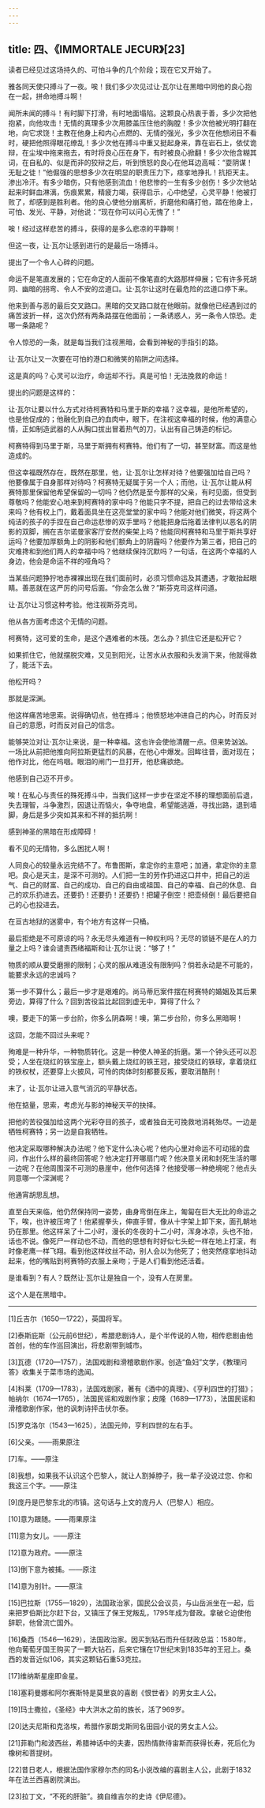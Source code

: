 ```yaml
---
---
---
```

title: 四、《IMMORTALE JECUR》[23]
---




读者已经见过这场持久的、可怕斗争的几个阶段；现在它又开始了。

雅各同天使只搏斗了一夜。唉！我们多少次见过让·瓦尔让在黑暗中同他的良心抱在一起，拼命地搏斗啊！

闻所未闻的搏斗！有时脚下打滑，有时地面塌陷。这颗良心热衷于善，多少次把他抱紧，向他攻击！无情的真理多少次用膝盖压住他的胸膛！多少次他被光明打翻在地，向它求饶！主教在他身上和内心点燃的、无情的强光，多少次在他想闭目不看时，硬把他照得眼花缭乱！多少次他在搏斗中重又挺起身来，靠在岩石上，依仗诡辩，在尘埃中拖来拖去，有时将良心压在身下，有时被良心掀翻！多少次他含糊其词，在自私的、似是而非的狡辩之后，听到愤怒的良心在他耳边高喊：“耍阴谋！无耻之徒！”他倔强的思想多少次在明显的职责压力下，痉挛地挣扎！抗拒天主。渗出冷汗。有多少暗伤，只有他感到流血！他悲惨的一生有多少创伤！多少次他站起来时鲜血淋漓，伤痕累累，精疲力竭，获得启示，心中绝望，心灵平静！他被打败了，却感到是胜利者。他的良心使他分崩离析，折磨他和痛打他，踏在他身上，可怕、发光、平静，对他说：“现在你可以问心无愧了！”

唉！经过这样悲苦的搏斗，获得的是多么悲凉的平静啊！

但这一夜，让·瓦尔让感到进行的是最后一场搏斗。

提出了一个令人心碎的问题。

命运不是笔直发展的；它在命定的人面前不像笔直的大路那样伸展；它有许多死胡同、幽暗的拐弯、令人不安的岔道口。让·瓦尔让这时在最危险的岔道口停下来。

他来到善与恶的最后交叉路口。黑暗的交叉路口就在他眼前。就像他已经遇到过的痛苦波折一样，这次仍然有两条路摆在他面前；一条诱惑人，另一条令人惊恐。走哪一条路呢？

令人惊恐的一条，就是每当我们注视黑暗，会看到神秘的手指引的路。

让·瓦尔让又一次要在可怕的港口和微笑的陷阱之间选择。

这是真的吗？心灵可以治疗，命运却不行。真是可怕！无法挽救的命运！

提出的问题是这样的：

让·瓦尔让要以什么方式对待柯赛特和马里于斯的幸福？这幸福，是他所希望的，也是他促成的；他融化到自己的血肉中，眼下，在注视这幸福的时候，他的满意心情，正如制造武器的人从胸口拔出冒着热气的刀，认出有自己铸造的标记。

柯赛特得到马里于斯，马里于斯拥有柯赛特。他们有了一切，甚至财富。而这是他造成的。

但这幸福既然存在，既然在那里，他，让·瓦尔让怎样对待？他要强加给自己吗？他要像属于自身那样对待吗？柯赛特无疑属于另一个人；而他，让·瓦尔让能从柯赛特那里保留他希望保留的一切吗？他仍然是至今那样的父亲，有时见面，但受到尊敬吗？他能安心地来到柯赛特的家中吗？他能只字不提，把自己的过去带给这未来吗？他有权上门，戴着面具坐在这亮堂堂的家中吗？他能对他们微笑，将这两个纯洁的孩子的手捏在自己命运悲惨的双手里吗？他能把身后拖着法律判以恶名的阴影的双脚，搁在吉尔诺曼家客厅安然的柴架上吗？他能同柯赛特和马里于斯共享好运吗？他要加厚额角上的阴影和他们额角上的阴霾吗？他要作为第三者，把自己的灾难搀和到他们两人的幸福中吗？他继续保持沉默吗？一句话，在这两个幸福的人身边，他会是命运不祥的哑角吗？

当某些问题狰狞地赤裸裸出现在我们面前时，必须习惯命运及其遭遇，才敢抬起眼睛。善恶就在这严厉的问号后面。“你会怎么做？”斯芬克司这样问道。

让·瓦尔让习惯这种考验。他注视斯芬克司。

他从各方面考虑这个无情的问题。

柯赛特，这可爱的生命，是这个遇难者的木筏。怎么办？抓住它还是松开它？

如果抓住它，他就摆脱灾难，又见到阳光，让苦水从衣服和头发淌下来，他就得救了，能活下去。

他松开吗？

那就是深渊。

他这样痛苦地思索。说得确切点，他在搏斗；他愤怒地冲进自己的内心，时而反对自己的意愿，时而反对自己的信念。

能够哭泣对让·瓦尔让来说，是一种幸福。这也许会使他清醒一点。但来势汹汹。一场比从前把他推向阿拉斯更猛烈的风暴，在他心中爆发。回眸往昔，面对现在；他作对比，他在呜咽。眼泪的闸门一旦打开，他悲痛欲绝。

他感到自己迈不开步。

唉！在私心与责任的殊死搏斗中，当我们这样一步步在坚定不移的理想面前后退，失去理智，斗争激烈，因退让而恼火，争夺地盘，希望能逃遁，寻找出路，退到墙脚，身后是多少突如其来和不祥的抵抗啊！

感到神圣的黑暗在形成障碍！

看不见的无情物，多么困扰人啊！

人同良心的较量永远完结不了。布鲁图斯，拿定你的主意吧；加通，拿定你的主意吧。良心是天主，是深不可测的。人们把一生的劳作扔进这口井中，把自己的运气、自己的财富、自己的成功、自己的自由或祖国、自己的幸福、自己的休息、自己的欢乐扔进去。还要扔！还要扔！还要扔！把罐子倒空！把壶倾倒！最后要把自己的心也投进去。

在亘古地狱的迷雾中，有个地方有这样一只桶。

最后拒绝是不可原谅的吗？永无尽头难道有一种权利吗？无尽的锁链不是在人的力量之上吗？谁会谴责西绪福斯和让·瓦尔让说：“够了！”

物质的顺从要受磨擦的限制；心灵的服从难道没有限制吗？倘若永动是不可能的，能要求永远的忠诚吗？

第一步不算什么；最后一步才是艰难的。尚马蒂厄案件摆在柯赛特的婚姻及其后果旁边，算得了什么？回到苦役监比起回到虚无中，算得了什么？

噢，要走下的第一步台阶，你多么阴森啊！噢，第二步台阶，你多么黑暗啊！

这回，怎能不回过头来呢？

殉难是一种升华，一种物质转化。这是一种使人神圣的折磨。第一个钟头还可以忍受；人坐在烧红的铁宝座上，额头戴上烧红的铁王冠，接受烧红的铁球，拿着烧红的铁权杖，还要穿上火披风，可怜的肉体时刻都要反叛，要取消酷刑！

末了，让·瓦尔让进入意气消沉的平静状态。

他在掂量，思索，考虑光与影的神秘天平的抉择。

把他的苦役强加给这两个光彩夺目的孩子，或者独自无可挽救地消耗殆尽。一边是牺牲柯赛特；另一边是自我牺牲。

他决定采取哪种解决办法呢？他下定什么决心呢？他内心里对命运不可动摇的盘问，作出什么样的最终回答呢？他决定打开哪扇门呢？他决意关闭和封死生活的哪一边呢？在他周围深不可测的悬崖中，他作何选择？他接受哪一种绝境呢？他点头同意哪一个深渊呢？

他通宵胡思乱想。

直至白天来临，他仍然保持同一姿势，曲身弯倒在床上，匍匐在巨大无比的命运之下，唉，也许被压垮了！他紧握拳头，伸直手臂，像从十字架上卸下来，面孔朝地扔在那里。他这样呆了十二小时，漫长的冬夜的十二小时，浑身冰凉，头也不抬，话也不说。像死尸一样动也不动，而他的思想有时好似七头蛇一样在地上打滚，有时像老鹰一样飞翔。看到他这样纹丝不动，别人会以为他死了；他突然痉挛地抖动起来，他的嘴贴到柯赛特的衣服上亲吻；于是人们看到他还活着。

是谁看到？有人？既然让·瓦尔让是独自一个，没有人在房里。

这个人是在黑暗中。



* * *



[1]丘吉尔（1650—1722），英国将军。

[2]泰斯庇斯（公元前6世纪），希腊悲剧诗人，是个半传说的人物，相传悲剧由他首创，他的车作巡回演出，将悲剧带到城市。

[3]瓦德（1720—1757），法国戏剧和滑稽歌剧作家。创造“鱼妇”文学，《教理问答》收集关于菜市场的逸闻。

[4]科莱（1709—1783），法国戏剧家，著有《酒中的真理》、《亨利四世的打猎》；帕纳尔（1674—1765），法国民谣和戏剧作家；皮隆（1689—1773），法国民谣和滑稽歌剧作家，他的讽刺诗抨击伏尔泰。

[5]罗克洛尔（1543—1625），法国元帅，亨利四世的左右手。

[6]父亲。——雨果原注

[7]车。——原注

[8]我想，如果我不认识这个巴黎人，就让人割掉脖子，我一辈子没说过您、你和我这三个字。——原注

[9]庞丹是巴黎东北的市镇。这句话与上文的庞丹人（巴黎人）相应。

[10]意为跟随。——雨果原注

[11]意为女儿。——原注

[12]意为政府。——原注

[13]倒下意为被捕。——原注

[14]意为别针。——原注

[15]巴拉斯（1755—1829），法国政治家，国民公会议员，与山岳派坐在一起，后来把罗伯斯比尔赶下台，又镇压了保王党叛乱，1795年成为督政。拿破仑迫使他辞职，他曾流亡国外。

[16]桑西（1546—1629），法国政治家。因买到钻石而升任财政总监：1580年，他向葡萄牙国王购买了一颗大钻石，后来它镶在17世纪末到1835年的王冠上。桑西的发音近似106，其实这颗钻石重53克拉。

[17]维纳斯星座即金星。

[18]塞莉曼娜和阿尔赛斯特是莫里哀的喜剧《恨世者》的男女主人公。

[19]玛士撒拉，《圣经》中大洪水之前的族长，活了969岁。

[20]达夫尼斯和克洛埃，希腊作家朗戈斯同名田园小说的男女主人公。

[21]菲勒门和波西丝，希腊神话中的夫妻，因热情款待宙斯而获得长寿，死后化为橡树和菩提树。

[22]昔日老人，根据法国作家穆尔杰的同名小说改编的喜剧主人公，此剧于1832年在法兰西喜剧院演出。

[23]拉丁文，“不死的肝脏”。摘自维吉尔的史诗《伊尼德》。